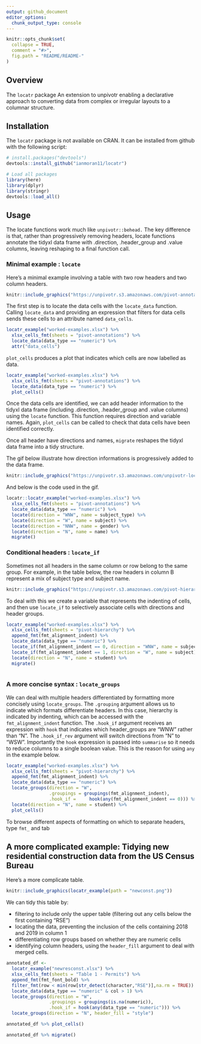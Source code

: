 ```yaml
---
output: github_document
editor_options: 
  chunk_output_type: console
---
```


<!-- README.md is generated from README.Rmd. Please edit that file -->

```r
knitr::opts_chunk$set(
  collapse = TRUE,
  comment = "#>",
  fig.path = "README/README-"
)
```


## Overview

The `locatr` package An extension to unpivotr enabling a declarative approach to  converting data from complex or irregular layouts to a
    columnar structure.

## Installation

The `locatr` package is not available on CRAN. It can be installed from github with the following script:

 
```r
# install.packages("devtools")
devtools::install_github("ianmoran11/locatr")
```


```r
# Load all packages 
library(here)
library(dplyr)
library(stringr)
devtools::load_all()
```

## Usage

The locate functions work much like `unpivotr::behead.` The key difference is that, rather than progressively removing headers, locate functions annotate the tidyxl data frame with .direction, .header_group and .value columns, leaving reshaping to a final function call. 

### Minimal example : `locate` 

Here's a minimal example involving a table with two row headers and two column headers. 

```r
knitr::include_graphics("https://unpivotr.s3.amazonaws.com/pivot-annotations.png")
```

The first step is to locate the data cells with the `locate_data` function. Calling `locate_data` and providing an expression that filters for data cells sends these cells to an attribute named `data_cells`.  


```r
locatr_example("worked-examples.xlsx") %>% 
  xlsx_cells_fmt(sheets = "pivot-annotations") %>%
  locate_data(data_type == "numeric") %>% 
  attr("data_cells")
```

`plot_cells` produces a plot that indicates which cells are now labelled as data. 

```r
locatr_example("worked-examples.xlsx") %>% 
  xlsx_cells_fmt(sheets = "pivot-annotations") %>%
  locate_data(data_type == "numeric") %>% 
  plot_cells()
```

Once the data cells are identified, we can add header information to the tidyxl data frame (including .direction, .header_group and .value columns) using the `locate` function. This function requires direction and variable names. Again, `plot_cells` can be called to check that data cells have been identified correctly. 

Once all header have directions and names, `migrate` reshapes the tidyxl data frame into a tidy structure.

The gif below illustrate how direction informations is progressively added to the data frame. 

```r
knitr::include_graphics("https://unpivotr.s3.amazonaws.com/unpivotr-locate-demo-02.gif")
```

And below is the code used in the gif. 

```r
locatr::locatr_example("worked-examples.xlsx") %>%
  xlsx_cells_fmt(sheets = "pivot-annotations") %>%
  locate_data(data_type == "numeric") %>% 
  locate(direction = "WNW", name = subject_type) %>% 
  locate(direction = "W", name = subject) %>% 
  locate(direction = "NNW", name = gender) %>% 
  locate(direction = "N", name = name) %>% 
  migrate()
```


### Conditional headers : `locate_if` 

Sometimes not all headers in the same column or row belong to the same group. For example, in the table below, the  row headers in column B represent a mix of subject type and subject name. 

```r
knitr::include_graphics("https://unpivotr.s3.amazonaws.com/pivot-hierarchy.png")
```

To deal with this we create a variable that represents the indenting of cells, and then use  `locate_if` to selectively associate cells with directions and header groups.  

```r
locatr_example("worked-examples.xlsx") %>% 
  xlsx_cells_fmt(sheets = "pivot-hierarchy") %>%
  append_fmt(fmt_alignment_indent) %>%
  locate_data(data_type == "numeric") %>%
  locate_if(fmt_alignment_indent == 0, direction = "WNW", name = subject_type) %>% 
  locate_if(fmt_alignment_indent == 1, direction = "W", name = subject) %>% 
  locate(direction = "N", name = student) %>% 
  migrate()
  
```

### A more concise syntax : `locate_groups` 

We can deal with multiple headers differentiated by formatting more concisely using `locate_groups`. The `.grouping` argument allows us to indicate which formats differentiate headers. In this case, hierarchy is indicated by indenting, which can be accessed with the `fmt_alignment_indent` function. 
The `.hook_if` argument receives an expression with `hook` that indicates which header_groups are "WNW" rather than "N".  The `.hook_if_rev` argument will switch directions from "N" to "WSW". Importantly the `hook` expression is passed into `summarise` so it needs to reduce columns to a single boolean value. This is the reason for using `any` in the example below. 

```r
locatr_example("worked-examples.xlsx") %>%
  xlsx_cells_fmt(sheets = "pivot-hierarchy") %>%
  append_fmt(fmt_alignment_indent) %>% 
  locate_data(data_type == "numeric") %>%
  locate_groups(direction = "W",
                .groupings = groupings(fmt_alignment_indent),
                .hook_if =     hook(any(fmt_alignment_indent == 0))) %>%
  locate(direction = "N", name = student) %>% 
  plot_cells()
```

To browse different aspects of formatting on which to separate headers, type `fmt_` and tab 

## A more complicated example: Tidying new residential construction data from the US Census Bureau

Here's a more complicate table.  
```r
knitr::include_graphics(locatr_example(path = "newconst.png"))
```

We can tidy this table by:

* filtering to include only the upper table (filtering out any cells below the first containing "RSE")
* locating the data, preventing the inclusion of the cells containing 2018 and 2019 in column 1
* differentiating row groups based on whether they are numeric cells
* identifying column headers, using the `header_fill` argument to deal with merged cells.

```r
annotated_df <- 
  locatr_example("newresconst.xlsx") %>% 
  xlsx_cells_fmt(sheets = "Table 1 - Permits") %>%
  append_fmt(fmt_font_bold) %>% 
  filter_fmt(row < min(row[str_detect(character,"RSE")],na.rm = TRUE)) %>% 
  locate_data(data_type == "numeric" & col > 1) %>%
  locate_groups(direction = "W", 
                .groupings = groupings(is.na(numeric)), 
                .hook_if = hook(any(data_type == "numeric"))) %>% 
  locate_groups(direction = "N", header_fill = "style")  

annotated_df %>% plot_cells()

annotated_df %>% migrate()
```


